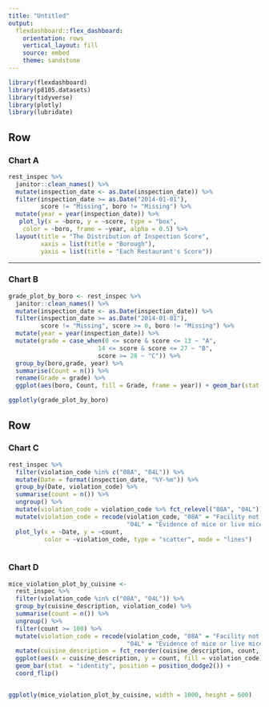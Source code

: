 ```yaml
---
title: "Untitled"
output: 
  flexdashboard::flex_dashboard:
    orientation: rows
    vertical_layout: fill
    source: embed
    theme: sandstone
---
```


```r
library(flexdashboard)
library(p8105.datasets)
library(tidyverse)
library(plotly)
library(lubridate)
```

Row {data-width=300}
-----------------------------------------------------------------------

### Chart A

```r
rest_inspec %>% 
  janitor::clean_names() %>% 
  mutate(inspection_date <- as.Date(inspection_date)) %>%
  filter(inspection_date >= as.Date("2014-01-01"), 
         score != "Missing", boro != "Missing") %>%
  mutate(year = year(inspection_date)) %>%
   plot_ly(x = ~boro, y = ~score, type = "box",
    color = ~boro, frame = ~year, alpha = 0.5) %>% 
  layout(title = "The Distribution of Inspection Score",
         xaxis = list(title = "Borough"),
         yaxis = list(title = "Each Restaurant's Score"))
```

-----------------------------------------------------------------------

### Chart B

```r
grade_plot_by_boro <- rest_inspec %>% 
  janitor::clean_names() %>% 
  mutate(inspection_date <- as.Date(inspection_date)) %>%
  filter(inspection_date >= as.Date("2014-01-01"), 
         score != "Missing", score >= 0, boro != "Missing") %>%
  mutate(year = year(inspection_date)) %>%
  mutate(grade = case_when(0 <= score & score <= 13 ~ "A",
                         14 <= score & score <= 27 ~ "B",
                         score >= 28 ~ "C")) %>%
  group_by(boro,grade, year) %>%
  summarise(Count = n()) %>%
  rename(Grade = grade) %>%
  ggplot(aes(boro, Count, fill = Grade, frame = year)) + geom_bar(stat  = "identity", position = position_dodge2())

ggplotly(grade_plot_by_boro)
```


Row  {data-width=300}
-----------------------------------------------------------------------
### Chart C

```r
rest_inspec %>%
  filter(violation_code %in% c("08A", "04L")) %>%
  mutate(Date = format(inspection_date, "%Y-%m")) %>%
  group_by(Date, violation_code) %>%
  summarise(count = n()) %>%
  ungroup() %>%
  mutate(violation_code = violation_code %>% fct_relevel("08A", "04L")) %>%
  mutate(violation_code = recode(violation_code, "08A" = "Facility not vermin proof",
                                 "04L" = "Evidence of mice or live mice")) %>%
  plot_ly(x = ~Date, y = ~count,
          color = ~violation_code, type = "scatter", mode = "lines") 
  
```

### Chart D

```r
mice_violation_plot_by_cuisine <- 
  rest_inspec %>%
  filter(violation_code %in% c("08A", "04L")) %>%
  group_by(cuisine_description, violation_code) %>%
  summarise(count = n()) %>%
  ungroup() %>%
  filter(count >= 100) %>%
  mutate(violation_code = recode(violation_code, "08A" = "Facility not vermin proof",
                                 "04L" = "Evidence of mice or live mice")) %>%
  mutate(cuisine_description = fct_reorder(cuisine_description, count, .desc = FALSE)) %>%
  ggplot(aes(x = cuisine_description, y = count, fill = violation_code)) +
  geom_bar(stat  = "identity", position = position_dodge2()) +
  coord_flip()


ggplotly(mice_violation_plot_by_cuisine, width = 1000, height = 600) 
```

